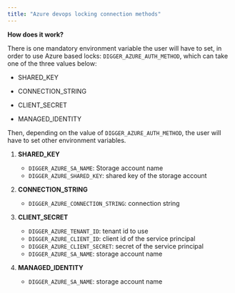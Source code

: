 ```yaml
---
title: "Azure devops locking connection methods"
---
```


**How does it work?**

There is one mandatory environment variable the user will have to set, in order to use Azure based locks: `DIGGER_AZURE_AUTH_METHOD`, which can take one of the three values below:

* SHARED\_KEY

* CONNECTION\_STRING

* CLIENT\_SECRET

* MANAGED\_IDENTITY

Then, depending on the value of `DIGGER_AZURE_AUTH_METHOD`, the user will have to set other environment variables.

1. **SHARED\_KEY**
   * `DIGGER_AZURE_SA_NAME`: Storage account name
   * `DIGGER_AZURE_SHARED_KEY`: shared key of the storage account

2. **CONNECTION\_STRING**
   * `DIGGER_AZURE_CONNECTION_STRING`: connection string

3. **CLIENT\_SECRET**
   * `DIGGER_AZURE_TENANT_ID`: tenant id to use
   * `DIGGER_AZURE_CLIENT_ID`: client id of the service principal
   * `DIGGER_AZURE_CLIENT_SECRET`: secret of the service principal
   * `DIGGER_AZURE_SA_NAME`: storage account name

4. **MANAGED\_IDENTITY**
   * `DIGGER_AZURE_SA_NAME`: storage account name
